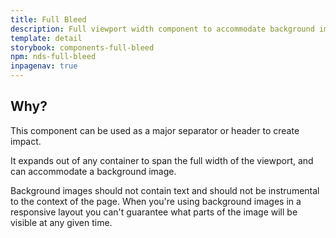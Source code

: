 ```yaml
---
title: Full Bleed
description: Full viewport width component to accommodate background images for impact
template: detail
storybook: components-full-bleed
npm: nds-full-bleed
inpagenav: true
---
```


## Why?

This component can be used as a major separator or header to create impact.

It expands out of any container to span the full width of the viewport, and can accommodate a background image.

Background images should not contain text and should not be instrumental to the context of the page. When you're using background images in a responsive layout you can't guarantee what parts of the image will be visible at any given time.
